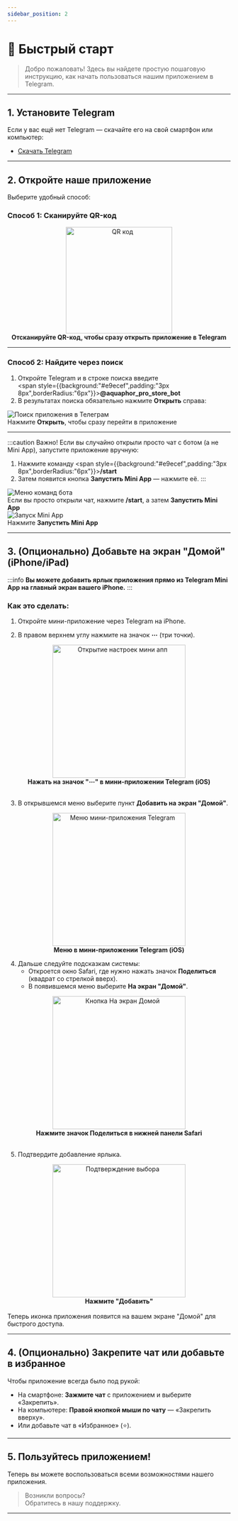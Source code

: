 ```yaml
---
sidebar_position: 2
---
```



# 🚀 Быстрый старт

> Добро пожаловать! Здесь вы найдете простую пошаговую инструкцию, как начать пользоваться нашим приложением в Telegram.

---

## <FaMobileAlt color="#36b6f2" /> 1. Установите Telegram

Если у вас ещё нет Telegram — скачайте его на свой смартфон или компьютер:

- [Скачать Telegram](https://telegram.org)

---

## <FaTelegramPlane color="#36b6f2" /> 2. Откройте наше приложение

Выберите удобный способ:

### <FaQrcode color="#36b6f2" /> Способ 1: Сканируйте QR-код

<div align="center">
  <img src="/img/start/app-qr-code.png" alt="QR код" width="240" />
  <figcaption><b>Отсканируйте QR-код, чтобы сразу открыть приложение в Telegram</b></figcaption>
</div>

---

### <FaSearch color="#36b6f2" /> Способ 2: Найдите через поиск

1. Откройте Telegram и в строке поиска введите  
   <span style={{background:"#e9ecef",padding:"3px 8px",borderRadius:"6px"}}><b>@aquaphor_pro_store_bot</b></span>
2. В результатах поиска обязательно нажмите <b>Открыть</b> справа:

<div>
  <img src="/img/start/search-app.png" alt="Поиск приложения в Телеграм" style={{marginBottom:"0.5em"}} />
  <figcaption>Нажмите <b>Открыть</b>, чтобы сразу перейти в приложение</figcaption>
</div>

---

:::caution Важно!
Если вы случайно открыли просто чат с ботом (а не Mini App), запустите приложение вручную:
1. Нажмите команду <span style={{background:"#e9ecef",padding:"3px 8px",borderRadius:"6px"}}><b>/start</b></span>
2. Затем появится кнопка <b>Запустить Mini App</b> — нажмите её.
:::

<div>
  <img src="/img/start/bot-menu.png" alt="Меню команд бота" style={{marginBottom:"0.5em"}} />
  <figcaption>Если вы просто открыли чат, нажмите <b>/start</b>, а затем <b>Запустить Mini App</b></figcaption>
</div>

<div>
  <img src="/img/start/start-app.png" alt="Запуск Mini App" style={{marginBottom:"0.5em"}} />
  <figcaption>Нажмите <b>Запустить Mini App</b></figcaption>
</div>

---

## <FaHome color="#36b6f2" /> 3. (Опционально) Добавьте на экран "Домой" (iPhone/iPad)

:::info
**Вы можете добавить ярлык приложения прямо из Telegram Mini App на главный экран вашего iPhone.**
:::

### Как это сделать:

1. Откройте мини-приложение через Telegram на iPhone.

2. В правом верхнем углу нажмите на значок <b>⋯</b> (три точки).

<div align="center">
  <img src="/img/start/iphone/three_btn.jpeg" alt="Открытие настроек мини апп" width="300" />
  <figcaption><b>Нажать на значок "⋯" в мини-приложении Telegram (iOS)</b></figcaption>
</div>

<br />


3. В открывшемся меню выберите пункт <b>Добавить на экран "Домой"</b>.

<div align="center">
  <img src="/img/start/iphone/three_btn.jpeg" alt="Меню мини-приложения Telegram" width="300" />
  <figcaption><b>Меню в мини-приложении Telegram (iOS)</b></figcaption>
</div>

4. Дальше следуйте подсказкам системы:
   - Откроется окно Safari, где нужно нажать значок <b>Поделиться</b> (квадрат со стрелкой вверх).
   - В появившемся меню выберите <b>На экран "Домой"</b>.

<div align="center">
  <img src="/img/start/iphone/safari_btn.jpg" alt="Кнопка На экран Домой" width="300" />
  <figcaption><b>Нажмите значок Поделиться в нижней панели Safari</b></figcaption>
</div>

<br />

5. Подтвердите добавление ярлыка.

<div align="center">
  <img src="/img/start/iphone/add.jpeg" alt="Подтверждение выбора" width="300" />
  <figcaption><b>Нажмите "Добавить"</b></figcaption>
</div>
<br />
Теперь иконка приложения появится на вашем экране "Домой" для быстрого доступа.

---

## <FaStar color="#FFD700" /> 4. (Опционально) Закрепите чат или добавьте в избранное

Чтобы приложение всегда было под рукой:

- На смартфоне: **Зажмите чат** с приложением и выберите «Закрепить».
- На компьютере: **Правой кнопкой мыши по чату** — «Закрепить вверху».
- Или добавьте чат в «Избранное» (⭐).

---

## <FaRocket color="#36b6f2" /> 5. Пользуйтесь приложением!

Теперь вы можете воспользоваться всеми возможностями нашего приложения.

> Возникли вопросы?  
> Обратитесь в нашу поддержку.

---
